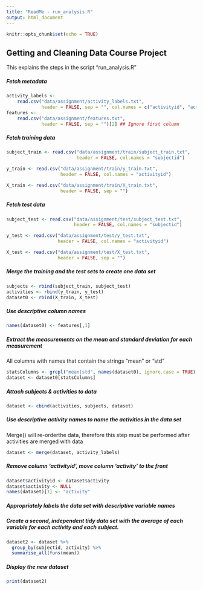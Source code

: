 ```yaml
---
title: "ReadMe - run_analysis.R"
output: html_document
---
```


```r
knitr::opts_chunk$set(echo = TRUE)
```

## Getting and Cleaning Data Course Project

This explains the steps in the script "run_analysis.R"

##### Fetch metadata
```r
activity_labels <- 
    read.csv("data/assignment/activity_labels.txt", 
             header = FALSE, sep = "", col.names = c("activityid", "activity"))
features <- 
    read.csv("data/assignment/features.txt", 
             header = FALSE, sep = "")[2] ## Ignore first column
```

##### Fetch training data
```r
subject_train <- read.csv("data/assignment/train/subject_train.txt", 
                          header = FALSE, col.names = "subjectid")

y_train <- read.csv("data/assignment/train/y_train.txt", 
                    header = FALSE, col.names = "activityid")

X_train <- read.csv("data/assignment/train/X_train.txt", 
                    header = FALSE, sep = "")
```
##### Fetch test data
```r
subject_test <- read.csv("data/assignment/test/subject_test.txt", 
                         header = FALSE, col.names = "subjectid")

y_test <- read.csv("data/assignment/test/y_test.txt", 
                   header = FALSE, col.names = "activityid")

X_test <- read.csv("data/assignment/test/X_test.txt", 
                   header = FALSE, sep = "")
```
##### Merge the training and the test sets to create one data set
```r
subjects <- rbind(subject_train, subject_test)
activities <- rbind(y_train, y_test)
dataset0 <- rbind(X_train, X_test)
```

##### Use descriptive column names
```r
names(dataset0) <- features[,1]
```

##### Extract the measurements on the mean and standard deviation for each measurement
All columns with names that contain the strings "mean" or "std"
```r
statsColumns <- grepl("mean|std", names(dataset0), ignore.case = TRUE)
dataset <- dataset0[statsColumns]
```

##### Attach subjects & activities to data
```r
dataset <- cbind(activities, subjects, dataset)
```

##### Use descriptive activity names to name the activities in the data set
Merge() will re-orderthe data, therefore this step must be performed after activities are merged with data
```r
dataset <- merge(dataset, activity_labels)
```
  
##### Remove column 'activityid', move column 'activity' to the front
```r
dataset$activityid <- dataset$activity
dataset$activity <- NULL
names(dataset)[1] <- "activity"
```

##### Appropriately labels the data set with descriptive variable names


##### Create a second, independent tidy data set with the average of each variable for each activity and each subject.
```r
dataset2 <- dataset %>% 
  group_by(subjectid, activity) %>%
  summarise_all(funs(mean))
```

##### Display the new dataset
```r
print(dataset2)
```

